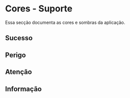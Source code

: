 
<Meta title="Tokens/Base/Cores/Suporte" />

# Cores - Suporte

Essa secção documenta as cores e sombras da aplicação.

## Sucesso

<DesignTokenDocBlock categoryName="Colors Support - Success" />


## Perigo

<DesignTokenDocBlock categoryName="Colors Support - Danger" />


## Atenção

<DesignTokenDocBlock categoryName="Colors Support - Warn" />


## Informação

<DesignTokenDocBlock categoryName="Colors Support - Info" />

